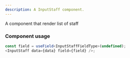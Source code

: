 ```yaml
---
description: A InputStaff component.
---
```


A component that render list of staff

### Component usage

```ts
const field = useField<InputStaffFieldType>(undefined);
<InputStaff data={data} field={field} />;
```
